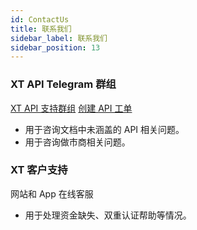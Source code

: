 ```yaml
---
id: ContactUs
title: 联系我们
sidebar_label: 联系我们
sidebar_position: 13
---
```


### XT API Telegram 群组

[XT API 支持群组](https://t.me/XT_api) [创建 API 工单](https://xtsupport.zendesk.com/hc/zh-cn/requests/new?ticket_form_id=14988676408857)

- 用于咨询文档中未涵盖的 API 相关问题。
- 用于咨询做市商相关问题。

### XT 客户支持

网站和 App 在线客服

- 用于处理资金缺失、双重认证帮助等情况。